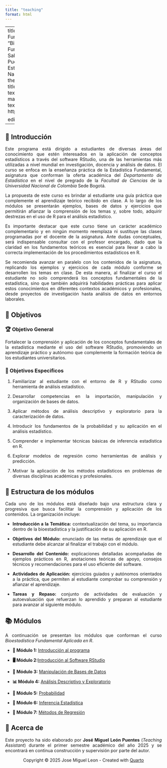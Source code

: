 ```yaml
---
title: "teaching"
format: html
---
```


---
title: "Módulo 1: Bioestadística Fundamental Aplicada en R"
subtitle: "Bioestadística Fundamental y Estadística Fundamental para las Ciencias de la Salud"
author: 
- name: "Jose Miguel Leon Puentes"
  affiliation: "Departamento de Estadística"
institute: "Universidad Nacional de Colombia"
format:
  html:
    theme: cosmo
    toc: true
    toc-depth: 4
    toc-title: Tabla de Contenido
    other-links:
      - text: Contacto
        icon: mailbox
        href: mailto:joleonp@unal.edu.co
    code-links:
      - text: GitHub
        icon: github
        href: https://github.com/jmlionc/AppliedBiostats

editor: visual
---

## 🌱 Introducción

::: {style="text-align: justify;"}
Este programa está dirigido a estudiantes de diversas áreas del conocimiento que estén interesados en la aplicación de conceptos estadísticos a través del software RStudio, una de las herramientas más utilizadas a nivel mundial en investigación, docencia y análisis de datos. El curso se enfoca en la enseñanza práctica de la Estadística Fundamental, asignatura que conforman la oferta académica del *Departamento de Estadística* en el nivel de pregrado de la *Facultad de Ciencias* de la *Universidad Nacional de Colombia* Sede Bogotá.

La propuesta de este curso es brindar al estudiante una guía práctica que complemente el aprendizaje teórico recibido en clase. A lo largo de los módulos se presentarán ejemplos, bases de datos y ejercicios que permitirán afianzar la comprensión de los temas y, sobre todo, adquirir destrezas en el uso de R para el análisis estadístico.

Es importante destacar que este curso tiene un carácter académico complementario y en ningún momento reemplaza ni sustituye las clases programadas por el docente de la asignatura. Ante dudas conceptuales, será indispensable consultar con el profesor encargado, dado que la claridad en los fundamentos teóricos es esencial para llevar a cabo la correcta implementación de los procedimientos estadísticos en R.

Se recomienda avanzar en paralelo con los contenidos de la asignatura, replicando los ejemplos y ejercicios de cada módulo conforme se desarrollen los temas en clase. De esta manera, al finalizar el curso el estudiante no solo comprenderá los conceptos fundamentales de la estadística, sino que también adquirirá habilidades prácticas para aplicar estos conocimientos en diferentes contextos académicos y profesionales, desde proyectos de investigación hasta análisis de datos en entornos laborales.
:::

## 🏁 Objetivos

### 🏆 Objetivo General

::: {style="text-align: justify;"}
Fortalecer la comprensión y aplicación de los conceptos fundamentales de la estadística mediante el uso del software RStudio, promoviendo un aprendizaje práctico y autónomo que complemente la formación teórica de los estudiantes universitarios.
:::

### 🎯 Objetivos Especificos

::: {style="text-align: justify;"}
1.  Familiarizar al estudiante con el entorno de R y RStudio como herramienta de análisis estadístico.

2.  Desarrollar competencias en la importación, manipulación y organización de bases de datos.

3.  Aplicar métodos de análisis descriptivo y exploratorio para la caracterización de datos.

4.  Introducir los fundamentos de la probabilidad y su aplicación en el análisis estadístico.

5.  Comprender e implementar técnicas básicas de inferencia estadística en R.

6.  Explorar modelos de regresión como herramientas de análisis y predicción.

7.  Motivar la aplicación de los métodos estadísticos en problemas de diversas disciplinas académicas y profesionales.
:::

## 🧱 Estructura de los módulos

::: {style="text-align: justify;"}
Cada uno de los módulos está diseñado bajo una estructura clara y progresiva que busca facilitar la comprensión y aplicación de los contenidos. La organización incluye:

-   **Introducción a la Temática:** contextualización del tema, su importancia dentro de la bioestadística y la justificación de su aplicación en R.

-   **Objetivos del Módulo:** enunciado de las metas de aprendizaje que el estudiante debe alcanzar al finalizar el trabajo con el módulo.

-   **Desarrollo del Contenido[:]{.smallcaps}** explicaciones detalladas acompañadas de ejemplos prácticos en R, anotaciones teóricas de apoyo, consejos técnicos y recomendaciones para el uso eficiente del software.

-   **Actividades de Aplicación:** ejercicios guiados y autónomos orientados a la práctica, que permiten al estudiante comprobar su comprensión y afianzar el aprendizaje.

-   **Tareas y Repaso:** conjunto de actividades de evaluación y autoevaluación que refuerzan lo aprendido y preparan al estudiante para avanzar al siguiente módulo.
:::

## 📚 Módulos

::: {style="text-align: justify;"}
A continuación se presentan los módulos que conforman el curso *Bioestadística Fundamental Aplicada en R*.

-   **🧠 Módulo 1:** [Introducción al programa](biostats/Módulo 1 - Intro al Curso/mod1_curso.qmd)

-   **🖥️ Módulo 2:**[Introducción al Software RStudio](biostats/Módulo 2 - Intro R Studio/mod2_intro_r.qmd)

-   **🧮 Módulo 3:** [Manipulación de Bases de Datos](biostats/Módulo 3 - Manejo Bases/mod3_bases.qmd)

-   **📊 Módulo 4:** [Análisis Descriptivo y Exploratorio](biostats/Módulo 4 - Estadística Descriptiva Exploratoria/mod4_eda.qmd)

-   **🎲 Módulo 5:** [Probabilidad](biostats/Módulo 5 - Probabilidad/mod4_eda.qmd)

-   **💭 Módulo 6:** [Inferencia Estadística](biostats/Módulo 6 - Inferencia/mod6_inferen.qmd)

-   **🔮 Módulo 7:** [Métodos de Regresión](biostats/Módulo 7 - Regresión/mod7_regre.qmd)
:::

::: {.callout-warning collapse="true" style="text-align: justify;" icon="false"}
## **🚧 Acerca de**

Este proyecto ha sido elaborado por **José Miguel León Puentes** (*Teaching Assistant*) durante el primer semestre académico del año 2025 y se encontrará en continua construcción y supervisión por parte del autor.
:::

::: {style="text-align: center;"}
Copyright © 2025 Jose Miguel Leon - Created with [Quarto](https://quarto.org)
:::
